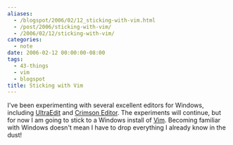 ```yaml
---
aliases:
  - /blogspot/2006/02/12_sticking-with-vim.html
  - /post/2006/sticking-with-vim/
  - /2006/02/12/sticking-with-vim/
categories:
  - note
date: 2006-02-12 00:00:00-08:00
tags:
  - 43-things
  - vim
  - blogspot
title: Sticking with Vim
---
```


[UltraEdit]: http://www.ultraedit.com
[Crimson Editor]: http://www.crimsoneditor.com
[Vim]: http://www.vim.org

I've been experimenting with several excellent editors for Windows, including [UltraEdit] and [Crimson Editor].
The experiments will continue, but for now I am going to stick to a Windows install of [Vim].
Becoming familiar with Windows doesn't mean I have to drop everything I already know in the dust!
